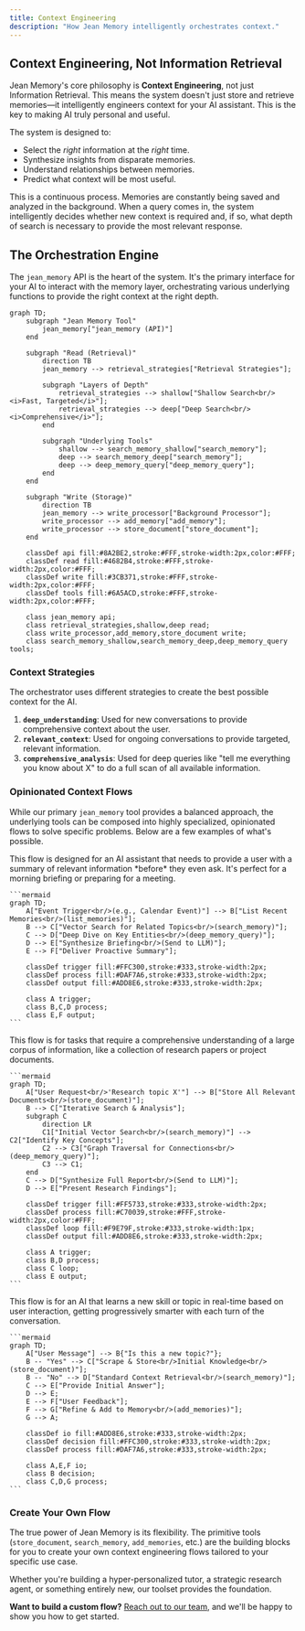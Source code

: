 ```yaml
---
title: Context Engineering
description: "How Jean Memory intelligently orchestrates context."
---
```


## Context Engineering, Not Information Retrieval

Jean Memory's core philosophy is **Context Engineering**, not just Information Retrieval. This means the system doesn't just store and retrieve memories—it intelligently engineers context for your AI assistant. This is the key to making AI truly personal and useful.

The system is designed to:
-   Select the *right* information at the *right* time.
-   Synthesize insights from disparate memories.
-   Understand relationships between memories.
-   Predict what context will be most useful.

This is a continuous process. Memories are constantly being saved and analyzed in the background. When a query comes in, the system intelligently decides whether new context is required and, if so, what depth of search is necessary to provide the most relevant response.

## The Orchestration Engine

The `jean_memory` API is the heart of the system. It's the primary interface for your AI to interact with the memory layer, orchestrating various underlying functions to provide the right context at the right depth.

```mermaid
graph TD;
    subgraph "Jean Memory Tool"
        jean_memory["jean_memory (API)"]
    end

    subgraph "Read (Retrieval)"
        direction TB
        jean_memory --> retrieval_strategies["Retrieval Strategies"];
        
        subgraph "Layers of Depth"
            retrieval_strategies --> shallow["Shallow Search<br/><i>Fast, Targeted</i>"];
            retrieval_strategies --> deep["Deep Search<br/><i>Comprehensive</i>"];
        end

        subgraph "Underlying Tools"
            shallow --> search_memory_shallow["search_memory"];
            deep --> search_memory_deep["search_memory"];
            deep --> deep_memory_query["deep_memory_query"];
        end
    end

    subgraph "Write (Storage)"
        direction TB
        jean_memory --> write_processor["Background Processor"];
        write_processor --> add_memory["add_memory"];
        write_processor --> store_document["store_document"];
    end

    classDef api fill:#8A2BE2,stroke:#FFF,stroke-width:2px,color:#FFF;
    classDef read fill:#4682B4,stroke:#FFF,stroke-width:2px,color:#FFF;
    classDef write fill:#3CB371,stroke:#FFF,stroke-width:2px,color:#FFF;
    classDef tools fill:#6A5ACD,stroke:#FFF,stroke-width:2px,color:#FFF;

    class jean_memory api;
    class retrieval_strategies,shallow,deep read;
    class write_processor,add_memory,store_document write;
    class search_memory_shallow,search_memory_deep,deep_memory_query tools;
```

### Context Strategies

The orchestrator uses different strategies to create the best possible context for the AI.

1.  **`deep_understanding`**: Used for new conversations to provide comprehensive context about the user.
2.  **`relevant_context`**: Used for ongoing conversations to provide targeted, relevant information.
3.  **`comprehensive_analysis`**: Used for deep queries like "tell me everything you know about X" to do a full scan of all available information.

### Opinionated Context Flows

While our primary `jean_memory` tool provides a balanced approach, the underlying tools can be composed into highly specialized, opinionated flows to solve specific problems. Below are a few examples of what's possible.

<AccordionGroup>
  <Accordion title="Flow 1: The Proactive Briefing">
    This flow is designed for an AI assistant that needs to provide a user with a summary of relevant information *before* they even ask. It's perfect for a morning briefing or preparing for a meeting.

    ```mermaid
    graph TD;
        A["Event Trigger<br/>(e.g., Calendar Event)"] --> B["List Recent Memories<br/>(list_memories)"];
        B --> C["Vector Search for Related Topics<br/>(search_memory)"];
        C --> D["Deep Dive on Key Entities<br/>(deep_memory_query)"];
        D --> E["Synthesize Briefing<br/>(Send to LLM)"];
        E --> F["Deliver Proactive Summary"];

        classDef trigger fill:#FFC300,stroke:#333,stroke-width:2px;
        classDef process fill:#DAF7A6,stroke:#333,stroke-width:2px;
        classDef output fill:#ADD8E6,stroke:#333,stroke-width:2px;

        class A trigger;
        class B,C,D process;
        class E,F output;
    ```
  </Accordion>
  <Accordion title="Flow 2: The Deep Dive Researcher">
    This flow is for tasks that require a comprehensive understanding of a large corpus of information, like a collection of research papers or project documents.

    ```mermaid
    graph TD;
        A["User Request<br/>'Research topic X'"] --> B["Store All Relevant Documents<br/>(store_document)"];
        B --> C["Iterative Search & Analysis"];
        subgraph C
            direction LR
            C1["Initial Vector Search<br/>(search_memory)"] --> C2["Identify Key Concepts"];
            C2 --> C3["Graph Traversal for Connections<br/>(deep_memory_query)"];
            C3 --> C1;
        end
        C --> D["Synthesize Full Report<br/>(Send to LLM)"];
        D --> E["Present Research Findings"];

        classDef trigger fill:#FF5733,stroke:#333,stroke-width:2px;
        classDef process fill:#C70039,stroke:#FFF,stroke-width:2px,color:#FFF;
        classDef loop fill:#F9E79F,stroke:#333,stroke-width:1px;
        classDef output fill:#ADD8E6,stroke:#333,stroke-width:2px;
        
        class A trigger;
        class B,D process;
        class C loop;
        class E output;
    ```
  </Accordion>
  <Accordion title="Flow 3: The Just-in-Time Learner">
    This flow is for an AI that learns a new skill or topic in real-time based on user interaction, getting progressively smarter with each turn of the conversation.

    ```mermaid
    graph TD;
        A["User Message"] --> B{"Is this a new topic?"};
        B -- "Yes" --> C["Scrape & Store<br/>Initial Knowledge<br/>(store_document)"];
        B -- "No" --> D["Standard Context Retrieval<br/>(search_memory)"];
        C --> E["Provide Initial Answer"];
        D --> E;
        E --> F["User Feedback"];
        F --> G["Refine & Add to Memory<br/>(add_memories)"];
        G --> A;

        classDef io fill:#ADD8E6,stroke:#333,stroke-width:2px;
        classDef decision fill:#FFC300,stroke:#333,stroke-width:2px;
        classDef process fill:#DAF7A6,stroke:#333,stroke-width:2px;
        
        class A,E,F io;
        class B decision;
        class C,D,G process;
    ```
  </Accordion>
</AccordionGroup>

### Create Your Own Flow

The true power of Jean Memory is its flexibility. The primitive tools (`store_document`, `search_memory`, `add_memories`, etc.) are the building blocks for you to create your own context engineering flows tailored to your specific use case.

Whether you're building a hyper-personalized tutor, a strategic research agent, or something entirely new, our toolset provides the foundation.

**Want to build a custom flow?** [Reach out to our team](mailto:jonathan@jeantechnologies.com), and we'll be happy to show you how to get started.
